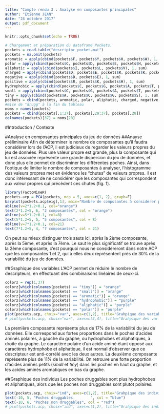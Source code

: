 ```yaml
---
title: "Compte rendu 3 : Analyse en composantes principales"
author: "Etienne JEAN"
date: "28 octobre 2017"
output: pdf_document
---
```


```r
knitr::opts_chunk$set(echo = TRUE)
```



```r
# Chargement et préparation du dataframe Pockets.
pockets = read.table("descriptor_pocket.mat")
pockets = na.omit(pockets)
aromatic = apply(cbind(pockets$F, pockets$Y, pockets$H, pockets$W), 1, sum)
polar = apply(cbind(pockets$C, pockets$D, pockets$E, pockets$H, pockets$K, pockets$N, pockets$Q, pockets$R, pockets$S, pockets$T, pockets$W, pockets$Y), 1, sum)
aliphatic = apply(cbind(pockets$I, pockets$L, pockets$V), 1, sum)
charged = apply(cbind(pockets$D, pockets$E, pockets$R, pockets$K, pockets$H), 1, sum)
negative = apply(cbind(pockets$D, pockets$E), 1, sum)
positive = apply(cbind(pockets$R, pockets$K, pockets$H), 1, sum)
hydrophobic = apply(cbind(pockets$C, pockets$G, pockets$A, pockets$T, pockets$V, pockets$L, pockets$I, pockets$M, pockets$F, pockets$W, pockets$H, pockets$Y, pockets$K), 1, sum)
small = apply(cbind(pockets$C, pockets$G, pockets$A, pockets$T, pockets$V, pockets$S, pockets$D, pockets$N, pockets$P), 1, sum)
tiny = apply(cbind(pockets$A, pockets$C, pockets$G, pockets$S), 1, sum)
pockets = cbind(pockets, aromatic, polar, aliphatic, charged, negative, positive, hydrophobic, small, tiny)
#mise de "drugg" à la fin du tableau
noms = names(pockets)
pockets = cbind(pockets[,1:27], pockets[,29:37], pockets[,28])
colnames(pockets)[37] = noms[28]
```



#Introduction / Contexte



#Analyse en composantes principales du jeu de données
##Anayse préliminaire
Afin de déterminer le nombre de composantes qu'il faudra considérer lors de l'ACP, il est judicieux de regarder les valeurs propres du jeu de données. Plus une valeur propre est grande, plus la composante qui lui est associée représente une grande dispersion du jeu de données, et donc plus elle permet de discriminer les différentes poches. Ainsi, dans l'optique de limiter le nombre de composantes à analyser, l'histogramme des valeurs propres met en évidence les "chutes" de valeurs propres. Il est donc intéressant de ne considérer que les composantes qui correspondent aux valeur propres qui précèdent ces chutes (fig. 1).

```r
library(FactoMineR)
pockets.acp = PCA(pockets, ncp = 5, axes=c(1, 2), graph=F)
barplot(pockets.acp$eig[,1], main="Nombre de composantes à considérer pour l'ACP", names.arg=1:nrow(pockets.acp$eig), xlab = "composantes", ylab = "valeurs propres")
abline(v=2*1.2+0.1, col="orange")
text(2*1.2+5, 6, "2 composantes", col = "orange")
abline(v=5*1.2+0.1, col=8)
text(5*1.2+5, 5, "5 composantes", col = 8)
abline(v=7*1.2+0.1, col=21)
text(7*1.2+5, 4, "7 composantes", col = 21)

```

On peut au mieux distinguer trois sauts ici, après la 2ème composante, après la 5ème, et après la 7ème. Le saut le plus significatif se trouve après la 2ème composante, c'est pourquoi nous ne considèreront dans notre ACP que les composantes 1 et 2, qui à elles deux représentent près de 30% de la variabilité du jeu de données. 




##Graphique des variables
L'ACP permet de réduire le nombre de descripteurs, en effectuant des combinaisons linéaires de ceux-ci.
```r
colorz = rep(1,37)
colorz[which(colnames(pockets) == "tiny")] = "orange"
colorz[which(colnames(pockets) == "small")] = "orange"
colorz[which(colnames(pockets) == "aromatic")] = "orange"
colorz[which(colnames(pockets) == "hydrophobic")] = "purple"
colorz[which(colnames(pockets) == "aliphatic")] = "purple"
colorz[which(colnames(pockets) == "polar")] = "purple"
plot(pockets.acp, choix="var", axes=c(1,2), title="Grahpique des variables", col.var=colorz)
# plot(pockets.acp, choix="var", axes=c(3,4), title="Grahpique des var 34")

```
La première composante représente plus de 17% de la variabilité du jeu de données. Elle correspond aux fortes proportions dans le poches d'acides aminés polaires, à gauche du graphe, ou hydrophobes et aliphatiques, à droite du graphe. Le caractère polaire d'un acide aminé étant opposé aux caractères hydrophobe et aliphatique, il est normal d'observer que ce descripteur est anti-corrélé avec les deux autres.
La deuxième composante représente plus de 11% de la variabilité. On retrouve une forte proportion d'acides aminés petits (*small* et *tiny*) dans les poches en haut du graphe, et les acides aminés aromatiques en bas du graphe.



##Graphique des individus
Les poches druggables sont plus hydrophobes et aliphatiques, alors que les poches non druggables sont plutot polaires.

```r
plot(pockets.acp, choix="ind", axes=c(1,2), title="Grahpique des individus", col.ind = (pockets$drugg*2)+2)
text(-10, 5, "Poches druggables        ", col = "blue")
text(-10, 6, "Poches non druggables", col = "red")
# plot(pockets.acp, choix="ind", axes=c(1,2), title="Grahpique des individus", col.ind = pockets$hydrophobic*5)

```



















